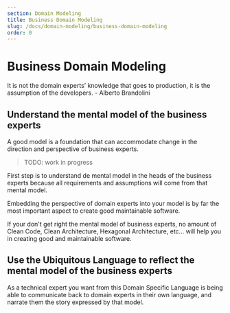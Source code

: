 ```yaml
---
section: Domain Modeling
title: Business Domain Modeling
slug: /docs/domain-modeling/business-domain-modeling
order: 0
---
```


# Business Domain Modeling

<Quote>
    It is not the domain experts’ knowledge that goes to production, it is the assumption of the developers.
    <QuoteAuthor>- Alberto Brandolini</QuoteAuthor>
</Quote>

## Understand the mental model of the business experts

<Quote>
    A good model is a foundation that can accommodate change in the direction and perspective of business experts.
</Quote>

> TODO: work in progress

First step is to understand de mental model in the heads of the business experts because all requirements and assumptions will come from that mental model.

Embedding the perspective of domain experts into your model is by far the most important aspect to create good maintainable software.

If your don't get right the mental model of business experts, no amount of Clean Code, Clean Architecture, Hexagonal Architecture, etc... will help you in creating good and maintainable software.

## Use the Ubiquitous Language to reflect the mental model of the business experts

As a technical expert you want from this Domain Specific Language is being able to communicate back to domain experts in their own language, and narrate them the story expressed by that model.
